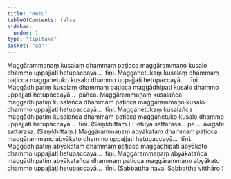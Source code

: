 ```yaml
---
title: "Hetu"
tableOfContents: false
sidebar:
  order: 1
type: "tipitaka"
basket: "ab"
---
```



<DynamicBreadcrumb />

<Division number="35">

<Paragraph number="403">
Maggārammaṇaṃ kusalaṃ dhammaṃ paṭicca maggārammaṇo kusalo dhammo uppajjati hetupaccayā…  tīṇi.
</Paragraph>

<Paragraph number="404">
Maggahetukaṃ kusalaṃ dhammaṃ paṭicca maggahetuko kusalo dhammo uppajjati hetupaccayā…  tīṇi.
</Paragraph>

<Paragraph number="405">
Maggādhipatiṃ kusalaṃ dhammaṃ paṭicca maggādhipati kusalo dhammo uppajjati hetupaccayā…  pañca.
</Paragraph>

<Paragraph number="406">
Maggārammaṇaṃ kusalañca maggādhipatiṃ kusalañca dhammaṃ paṭicca maggārammaṇo kusalo dhammo uppajjati hetupaccayā…  tīṇi.
</Paragraph>

<Paragraph number="407">
Maggahetukaṃ kusalañca maggādhipatiṃ kusalañca dhammaṃ paṭicca maggahetuko kusalo dhammo uppajjati hetupaccayā…  tīṇi. (Saṃkhittaṃ.)
</Paragraph>

<Paragraph number="408">
Hetuyā sattarasa …pe…  avigate sattarasa. (Saṃkhittaṃ.)
</Paragraph>

</Division>
<Division number="36">

<Paragraph number="409">
Maggārammaṇaṃ abyākataṃ dhammaṃ paṭicca maggārammaṇo abyākato dhammo uppajjati hetupaccayā…  tīṇi.
</Paragraph>

<Paragraph number="410">
Maggādhipatiṃ abyākataṃ dhammaṃ paṭicca maggādhipati abyākato dhammo uppajjati hetupaccayā…  tīṇi.
</Paragraph>

<Paragraph number="411">
Maggārammaṇaṃ abyākatañca maggādhipatiṃ abyākatañca dhammaṃ paṭicca maggārammaṇo abyākato dhammo uppajjati hetupaccayā…  tīṇi. (Sabbattha nava. Sabbattha vitthāro.)
</Paragraph>
</Division>
